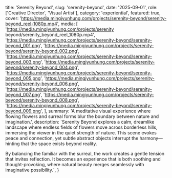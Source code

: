   title: 'Serenity Beyond',
  slug: 'serenity-beyond',
  date: '2025-09-01',
  role: ['Creative Director', 'Visual Artist'],
  category: 'experiential',
  featured: true,
  cover: 'https://media.mingjyunhung.com/projects/serenity-beyond/serenity-beyond_reel-1080p.mp4',
  media: [
    'https://media.mingjyunhung.com/projects/serenity beyond/serenity_beyond_reel_1080p.mp4',
    'https://media.mingjyunhung.com/projects/serenity-beyond/serenity-beyond_001.png',
    'https://media.mingjyunhung.com/projects/serenity-beyond/serenity-beyond_002.png',
    'https://media.mingjyunhung.com/projects/serenity-beyond/serenity-beyond_003.png',
    'https://media.mingjyunhung.com/projects/serenity-beyond/serenity-beyond_004.png',
    'https://media.mingjyunhung.com/projects/serenity-beyond/serenity-beyond_005.png',
    'https://media.mingjyunhung.com/projects/serenity-beyond/serenity-beyond_006.png',
    'https://media.mingjyunhung.com/projects/serenity-beyond/serenity-beyond_007.png',
    'https://media.mingjyunhung.com/projects/serenity-beyond/serenity-beyond_008.png',
    'https://media.mingjyunhung.com/projects/serenity-beyond/serenity-beyond_009.png',
  ],
  summary:
    'A meditative visual experience where flowing flowers and surreal forms blur the boundary between nature and imagination.',
  description: `Serenity Beyond explores a calm, dreamlike landscape where endless fields of flowers move across borderless hills, immersing the viewer in the quiet strength of nature. This scene evokes peace and connection, yet subtle abstract objects interrupt the harmony—hinting that the space exists beyond reality.
  
  By balancing the familiar with the surreal, the work creates a gentle tension that invites reflection. It becomes an experience that is both soothing and thought-provoking, where natural beauty merges seamlessly with imaginative possibility.`,
}
